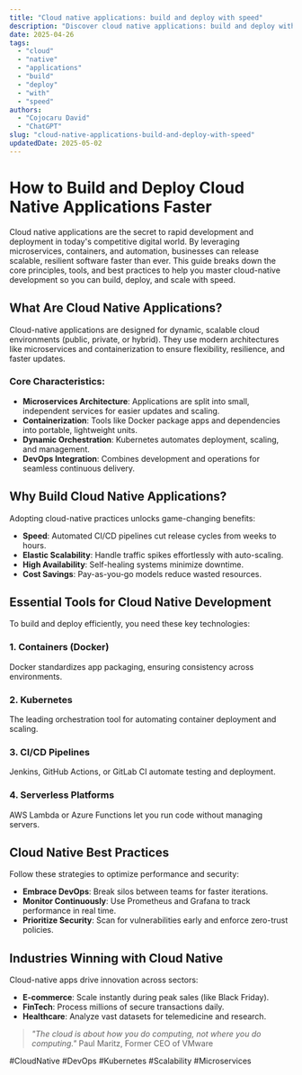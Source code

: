 ```yaml
---
title: "Cloud native applications: build and deploy with speed"
description: "Discover cloud native applications: build and deploy with speed with this in-depth guide, providing actionable insights and practical tips to boost your knowledge and results."
date: 2025-04-26
tags:
  - "cloud"
  - "native"
  - "applications"
  - "build"
  - "deploy"
  - "with"
  - "speed"
authors:
  - "Cojocaru David"
  - "ChatGPT"
slug: "cloud-native-applications-build-and-deploy-with-speed"
updatedDate: 2025-05-02
---
```


# How to Build and Deploy Cloud Native Applications Faster  

Cloud native applications are the secret to rapid development and deployment in today's competitive digital world. By leveraging microservices, containers, and automation, businesses can release scalable, resilient software faster than ever. This guide breaks down the core principles, tools, and best practices to help you master cloud-native development so you can build, deploy, and scale with speed.  

## What Are Cloud Native Applications?  

Cloud-native applications are designed for dynamic, scalable cloud environments (public, private, or hybrid). They use modern architectures like microservices and containerization to ensure flexibility, resilience, and faster updates.  

### Core Characteristics:  
- **Microservices Architecture**: Applications are split into small, independent services for easier updates and scaling.  
- **Containerization**: Tools like Docker package apps and dependencies into portable, lightweight units.  
- **Dynamic Orchestration**: Kubernetes automates deployment, scaling, and management.  
- **DevOps Integration**: Combines development and operations for seamless continuous delivery.  

## Why Build Cloud Native Applications?  

Adopting cloud-native practices unlocks game-changing benefits:  

- **Speed**: Automated CI/CD pipelines cut release cycles from weeks to hours.  
- **Elastic Scalability**: Handle traffic spikes effortlessly with auto-scaling.  
- **High Availability**: Self-healing systems minimize downtime.  
- **Cost Savings**: Pay-as-you-go models reduce wasted resources.  

## Essential Tools for Cloud Native Development  

To build and deploy efficiently, you need these key technologies:  

### 1. Containers (Docker)  
Docker standardizes app packaging, ensuring consistency across environments.  

### 2. Kubernetes  
The leading orchestration tool for automating container deployment and scaling.  

### 3. CI/CD Pipelines  
Jenkins, GitHub Actions, or GitLab CI automate testing and deployment.  

### 4. Serverless Platforms  
AWS Lambda or Azure Functions let you run code without managing servers.  

## Cloud Native Best Practices  

Follow these strategies to optimize performance and security:  

- **Embrace DevOps**: Break silos between teams for faster iterations.  
- **Monitor Continuously**: Use Prometheus and Grafana to track performance in real time.  
- **Prioritize Security**: Scan for vulnerabilities early and enforce zero-trust policies.  

## Industries Winning with Cloud Native  

Cloud-native apps drive innovation across sectors:  

- **E-commerce**: Scale instantly during peak sales (like Black Friday).  
- **FinTech**: Process millions of secure transactions daily.  
- **Healthcare**: Analyze vast datasets for telemedicine and research.  

> *"The cloud is about how you do computing, not where you do computing."*   Paul Maritz, Former CEO of VMware  

#CloudNative #DevOps #Kubernetes #Scalability #Microservices